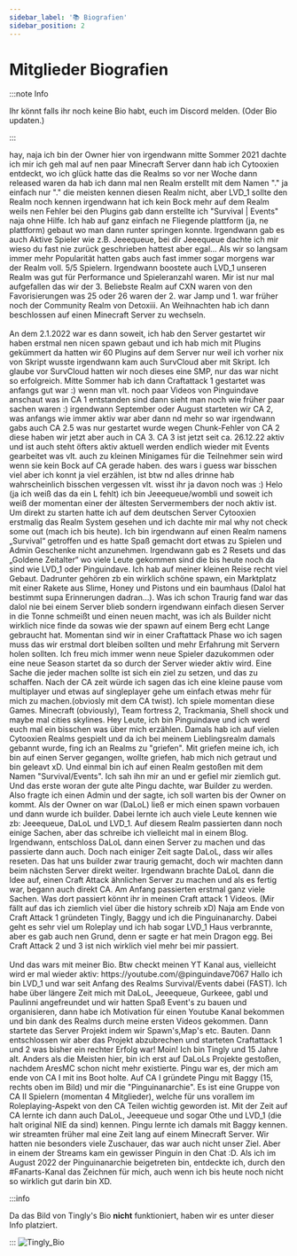 ```yaml
---
sidebar_label: '📚 Biografien'
sidebar_position: 2
---
```


# Mitglieder Biografien

:::note Info

Ihr könnt falls ihr noch keine Bio habt, euch im Discord melden. (Oder Bio updaten.)

:::


<Tabs>
  <TabItem value="dalol" label="DaLoL (Inhaber)" default>
    hay, naja ich bin der Owner hier von irgendwann mitte Sommer 2021 dachte ich mir ich geh mal auf nen paar Minecraft Server dann hab ich Cytooxien entdeckt, wo ich glück hatte das die Realms so vor ner Woche dann released waren da hab ich dann mal nen Realm erstellt mit dem Namen "." ja einfach nur "." die meisten kennen diesen Realm nicht, aber LVD_1 sollte den Realm noch kennen irgendwann hat ich kein Bock mehr auf dem Realm weils nen Fehler bei den Plugins gab dann erstellte ich "Survival | Events" naja ohne Hilfe. Ich hab auf ganz einfach ne Fliegende plattform (ja, ne plattform) gebaut wo man dann runter springen konnte. Irgendwann gab es auch Aktive Spieler wie z.B. Jeeequeue, bei dir Jeeequeue dachte ich mir wieso du fast nie zurück geschrieben hattest aber egal... Als wir so langsam immer mehr Popularität hatten gabs auch fast immer sogar morgens war der Realm voll. 5/5 Spielern. Irgendwann boostete auch LVD_1 unseren Realm was gut für Performance und Spieleranzahl waren. Mir ist nur mal aufgefallen das wir der 3. Beliebste Realm auf CXN waren von den Favorisierungen was 25 oder 26 waren der 2. war Jamp und 1. war früher noch der Community Realm von Detoxiii. An Weihnachten hab ich dann beschlossen auf einen Minecraft Server zu wechseln.<br>
    </br>An dem 2.1.2022 war es dann soweit, ich hab den Server gestartet wir haben erstmal nen nicen spawn gebaut und ich hab mich mit Plugins gekümmert da hatten wir 60 Plugins auf dem Server nur weil ich vorher nix von Skript wusste irgendwann kam auch SurvCloud aber mit Skript. Ich glaube vor SurvCloud hatten wir noch dieses eine SMP, nur das war nicht so erfolgreich. Mitte Sommer hab ich dann Craftattack 1 gestartet was anfangs gut war :) wenn man vlt. noch paar Videos von Pinguindave anschaut was in CA 1 entstanden sind dann sieht man noch wie früher paar sachen waren :) irgendwann September oder August starteten wir CA 2, was anfangs wie immer aktiv war aber dann nd mehr so war irgendwann gabs auch CA 2.5 was nur gestartet wurde wegen Chunk-Fehler von CA 2 diese haben wir jetzt aber auch in CA 3. CA 3 ist jetzt seit ca. 26.12.22 aktiv und ist auch steht öfters aktiv aktuell werden endlich wieder mit Events gearbeitet was vlt. auch zu kleinen Minigames für die Teilnehmer sein wird wenn sie kein Bock auf CA gerade haben.
    des wars i guess war bisschen viel aber ich konnt ja viel erzählen, ist btw nd alles drinne hab wahrscheinlich bisschen vergessen vlt. wisst ihr ja davon noch was :)
  </TabItem>
  <TabItem value="wobli" label="Jeeequeue (Admin & Builder)">
    Helo (ja ich weiß das da ein L fehlt) ich bin Jeeequeue/wombli und soweit ich weiß der momentan einer der ältesten Servermembers der noch aktiv ist. Um direkt zu starten hatte ich auf dem deutschen Server Cytooxien erstmalig das Realm System gesehen und ich dachte mir mal why not check some out (mach ich bis heute). Ich bin irgendwann auf einen Realm namens „Survival“ getroffen und es hatte Spaß gemacht dort etwas zu Spielen und Admin Geschenke nicht anzunehmen. Irgendwann gab es 2 Resets und das „Goldene Zeitalter“ wo viele Leute gekommen sind die bis heute noch da sind wie LVD_1 oder Pinguindave. Ich hab auf meiner kleinen Reise recht viel Gebaut. Dadrunter gehören zb ein wirklich schöne spawn, ein Marktplatz mit einer Rakete aus Slime, Honey und Pistons und ein baumhaus (Dalol hat bestimmt supa Erinnerungen dadran…). Was ich schon Traurig fand war das dalol nie bei einem Server blieb sondern irgendwann einfach diesen Server in die Tonne schmeißt und einen neuen macht, was ich als Builder nicht wirklich nice finde da sowas wie der spawn auf einem Berg echt Lange gebraucht hat. Momentan sind wir in einer Craftattack Phase wo ich sagen muss das wir erstmal dort bleiben sollten und mehr Erfahrung mit Servern holen sollten. Ich freu mich immer wenn neue Spieler dazukommen oder eine neue Season startet da so durch der Server wieder aktiv wird. Eine Sache die jeder machen sollte ist sich ein ziel zu setzen, und das zu schaffen. Nach der CA zeit würde ich sagen das ich eine kleine pause vom multiplayer und etwas auf singleplayer gehe um einfach etwas mehr für mich zu machen.(obviosly mit dem CA twist). Ich spiele momentan diese Games. Minecraft (obviously), Team fortress 2, Trackmania, Shell shock und maybe mal cities skylines.
  </TabItem>
  <TabItem value="pingu" label="Pinguindave (Admin & YT)">
    Hey Leute, ich bin Pinguindave und ich werd euch mal ein bisschen was über mich erzählen. Damals hab ich auf vielen Cytooxien Realms gespielt und da ich bei meinem Lieblingsrealm damals gebannt wurde, fing ich an Realms zu "griefen". Mit griefen meine ich, ich bin auf einen Server gegangen, wollte griefen, hab mich nich getraut und bin geleavt xD. Und einmal bin ich auf einen Realm gestoßen mit dem Namen "Survival/Events". Ich sah ihn mir an und er gefiel mir ziemlich gut. Und das erste woran der gute alte Pingu dachte, war Builder zu werden. Also fragte ich einen Admin und der sagte, ich soll warten bis der Owner on kommt. Als der Owner on war (DaLoL) ließ er mich einen spawn vorbauen und dann wurde ich builder. Dabei lernte ich auch viele Leute kennen wie zb: Jeeequeue, DaLoL und LVD_1. Auf diesem Realm passierten dann noch einige Sachen, aber das schreibe ich vielleicht mal in einem Blog. Irgendwann, entschloss DaLoL dann einen Server zu machen und das passierte dann auch. Doch nach einiger Zeit sagte DaLoL, dass wir alles reseten. Das hat uns builder zwar traurig gemacht, doch wir machten dann beim nächsten Server direkt weiter. Irgendwann brachte DaLoL dann die Idee auf, einen Craft Attack ähnlichen Server zu machen und als es fertig war,  begann auch direkt CA. Am Anfang passierten erstmal ganz viele Sachen. Was dort passiert könnt ihr in meinen Craft attack 1 Videos. (Mir fällt auf das ich ziemlich viel über die history schreib xD) Naja am Ende von Craft Attack 1 gründeten Tingly, Baggy und ich die Pinguinanarchy. Dabei geht es sehr viel um Roleplay und ich hab sogar LVD_1 Haus verbrannte, aber es gab auch nen Grund, denn er sagte er hat mein Dragon egg. Bei Craft Attack 2 und 3 ist nich wirklich viel mehr bei mir passiert.<br>
    </br>Und das wars mit meiner Bio. Btw checkt meinen YT Kanal aus, vielleicht wird er mal wieder aktiv: https://youtube.com/@pinguindave7067
  </TabItem>
  <TabItem value="lvd" label="LVD_1 (YT)">
    Hallo ich bin LVD_1 und war seit Anfang des Realms Survival/Events dabei (FAST). Ich habe über längere Zeit mich mit DaLoL, Jeeequeue, Gurkeee, gabl und Paulinni angefreundet und wir hatten Spaß Event's zu bauen und organisieren, dann habe ich Motivation für einen Youtube Kanal bekommen und bin dank des Realms durch meine ersten Videos gekommen. Dann startete das Server Projekt indem wir Spawn's,Map's etc. Bauten. Dann entschlossen wir aber das Projekt abzubrechen und starteten Craftattack 1 und 2 was bisher ein rechter Erfolg war!
  </TabItem>
  <TabItem value="Tingly" label="Tingly (Admin)">
    Moin! Ich bin Tingly und 15 Jahre alt. Anders als die Meisten hier, bin ich erst auf DaLoLs Projekte gestoßen, nachdem AresMC schon nicht mehr existierte. Pingu war es, der mich am ende von CA I mit ins Boot holte.
    Auf CA I gründete Pingu mit Baggy (15, rechts oben im Bild) und mir die "Pinguinanarchie". Es ist eine Gruppe von CA II Spielern (momentan 4 Mitglieder), welche für uns vorallem im Roleplaying-Aspekt von den CA Teilen wichtig geworden ist.
    Mit der Zeit auf CA lernte ich dann auch DaLoL, Jeeequeue und sogar Othe und LVD_1 (die halt original NIE da sind) kennen. Pingu lernte ich damals mit Baggy kennen. wir streamten früher mal eine Zeit lang auf einem Minecraft Server. Wir hatten nie besonders viele Zuschauer, das war auch nicht unser Ziel. Aber in einem der Streams kam ein gewisser Pinguin in den Chat :D. Als ich im August 2022 der Pinguinanarchie beigetreten bin, entdeckte ich, durch den #Fanarts-Kanal das Zeichnen für mich, auch wenn ich bis heute noch nicht so wirklich gut darin bin XD.
  </TabItem>
</Tabs>

:::info

Da das Bild von Tingly's Bio **nicht** funktioniert, haben wir es unter dieser Info platziert.

:::
![Tingly_Bio](https://github.com/xdalul/ca-wiki/assets/101058306/c4ce1056-f794-4c6f-a704-71ece9b33230)